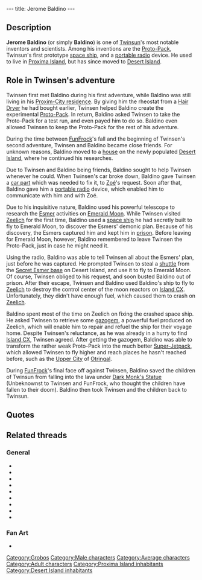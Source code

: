 ---
title: Jerome Baldino
---

{{Character|
Name=Jerome Baldino|
Image=GR_BALDI.jpg|
Race=[[Grobo]]|
Gender=Male|
Size=Medium|
Age=Adult}}

{{Quote|
Quote=So you found a hair dryer? Great! I'll be with you in a minute, just let me install the rheostat.|
Character=Jerome Baldino}}

==Description==
'''Jerome Baldino''' (or simply '''Baldino''') is one of [[Twinsun]]'s most notable inventors and scientists. Among his inventions are the [[Proto-Pack]], Twinsun's first prototype [[Baldino's Spaceship|space ship]], and a [[portable radio]] device.
He used to live in [[Proxima Island]], but has since moved to [[Desert Island]].

==Role in Twinsen's adventure==
Twinsen first met Baldino during his first adventure, while Baldino was still living in his [[Jerome Baldino's residence (Proxim-City)|Proxim-City residence]]. By giving him the rheostat from a [[Hair Dryer]] he had bought earlier, Twinsen helped Baldino create the experimental [[Proto-Pack]]. In return, Baldino asked Twinsen to take the Proto-Pack for a test run, and even payed him to do so. Baldino even allowed Twinsen to keep the Proto-Pack for the rest of his adventure.

During the time between [[FunFrock]]'s fall and the beginning of Twinsen's second adventure, Twinsen and Baldino became close friends. For unknown reasons, Baldino moved to a [[Jerome Baldino's residence (Port-Ludo)|house]] on the newly populated [[Desert Island]], where he continued his researches. 

Due to Twinsen and Baldino being friends, Baldino sought to help Twinsen whenever he could. When Twinsen's car broke down, Baldino gave Twinsen a [[car part]] which was needed to fix it, to [[Zoé]]'s request. Soon after that, Baldino gave him a [[portable radio]] device, which enabled him to communicate with him and with Zoé.

Due to his inquisitive nature, Baldino used his powerful telescope to research the [[Esmer]] activities on [[Emerald Moon]]. While Twinsen visited [[Zeelich]] for the first time, Baldino used a [[Baldino's ship|space ship]] he had secretly built to fly to Emerald Moon, to discover the Esmers' demonic plan. Because of his discovery, the Esmers captured him and kept him in [[Emerald Moon prison|prison]]. Before leaving for Emerald Moon, however, Baldino remembered to leave Twinsen the Proto-Pack, just in case he might need it.

Using the radio, Baldino was able to tell Twinsen all about the Esmers' plan, just before he was captured. He prompted Twinsen to steal a [[Esmer shuttle|shuttle]] from the [[Secret Esmer base]] on Desert Island, and use it to fly to Emerald Moon. Of course, Twinsen obliged to his request, and soon busted Baldino out of prison. After their escape, Twinsen and Baldino used Baldino's ship to fly to [[Zeelich]] to destroy the control center of the moon reactors on [[Island CX]]. Unfortunately, they didn't have enough fuel, which caused them to crash on [[Zeelich]].

Baldino spent most of the time on Zeelich on fixing the crashed space ship. He asked Twinsen to retrieve some [[gazogem]], a powerful fuel produced on Zeelich, which will enable him to repair and refuel the ship for their voyage home. Despite Twinsen's reluctance, as he was already in a hurry to find [[Island CX]], Twinsen agreed. After getting the gazogem, Baldino was able to transform the rather weak Proto-Pack into the much better [[Super-Jetpack]], which allowed Twinsen to fly higher and reach places he hasn't reached before, such as the [[Upper City]] of [[Otringal]].

During [[FunFrock]]'s final face off against Twinsen, Baldino saved the children of Twinsun from falling into the lava under [[Dark Monk's Statue]] (Unbeknownst to Twinsen and FunFrock, who thought the children have fallen to their doom). Baldino then took Twinsen and the children back to Twinsun.

==Quotes==
{{Quote|
Quote=I've been working on a Jet-Pack prototype for days now. It's a small reactor that harnesses onto your back and allows you to fly about. My problem is that my last test flight wreaked a bit of havoc on the garden wall. It is rather difficult to fine tune the motor's power. I need a rheostat like the one you find in a hair dryer. Do you think you can find one of those for me?|
Character=Jerome Baldino}}
{{Quote|
Quote=Well it's not a Jet-Pack yet, it's still just a Proto-Pack. I would appreciate it if you could test it out to see how it works. You should be able to fly over the water if you approach it from a gently sloping beach. But don't jump! Will you test it for 10 Kashes?|
Character=Jerome Baldino}}
{{Quote|
Quote=I've been working on a Jet-Pack prototype for days now. It's a small reactor that is harnessed on the back and allows its user to fly about. My problem is that my latest flight test wreaked havoc on my Southern wall. So I'd like to borrow the rheostat in your hair dryer to fine tune the power of the motors (from looking at your hairdo, I don't think you really need the dryer, anyway). And if that works, I will have a job offer for you|
Character=Jerome Baldino}}
{{Quote|
Quote=Here! Here's the part that Zoé needs for your car.|
Character=Jerome Baldino}}
{{Quote|
Quote=Here, this is that portable radio I forgot to give you. Sorry about the mixup, but I think you'll agree it was worth waiting for!|
Character=Jerome Baldino}}
{{Quote|
Quote=I could've called it an "integrated super dynamo circuitry mechanism" but I decided to go with "portable radio". A little catchier, huh? Incidentally, I'll let you know when the Proto-Pack is ready, it'll let you fly around in complete safety.|
Character=Jerome Baldino}}
{{Quote|
Quote=In spite of my powerful telescope, I saw only a couple of flying saucers pass behind the Moon. The Esmers must live on the hidden side.|
Character=Jerome Baldino}}
{{Quote|
Quote=Good day, Master, but... is that you Twinsen? You look terrific as a wizard, congratulations.|
Character=Jerome Baldino}}
{{Quote|
Quote=I never realized there was an actual School of Magic! I guess I should get out of my shop more often.|
Character=Jerome Baldino}}
{{Quote|
Quote=Hello! Twinsen? Baldino here! How are you? Looks like this transmitter works! If you swing by, I have a portable radio to give you. Also, I will have the proto-pack finished soon. It will allow you to fly in complete safety. Over.|
Character=Jerome Baldino}}
{{Quote|
Quote=Twinsen, I am on Emerald Moon. I have uncovered a diabolical plot organized by the Esmers<nowiki>!!</nowiki> The kidnapping of the wizards and the children was only a small part of their plan. They are about to destroy our planet<nowiki>!!!</nowiki> Listen Twinsen, you must meet me<nowiki>!!</nowiki>|
Character=Jerome Baldino}}
{{Quote|
Quote=The Esmers have set up a base somewhere on Desert Island. Find it and steal a shuttle<nowiki>!!</nowiki> You are the only one who can save Twinsun<nowiki>!!!</nowiki>|
Character=Jerome Baldino}}
{{Quote|
Quote=Twinsen<nowiki>!!</nowiki> You are here at last! It's horrible<nowiki>!!</nowiki> The Esmers have built some reactors on Emerald Moon in order to propel it toward Twinsun and explode our planet<nowiki>!!</nowiki> They obey their God who was miraculously reincarnated, and they want to fulfill an ancient prophecy which is supposed to return their planet to its ancient heavenly look.|
Character=Jerome Baldino}}
{{Quote|
Quote=Hey, Twinsen, take this translator, and you will conveniently understand the language of Zeelich<nowiki>!!</nowiki>|
Character=Jerome Baldino}}
{{Quote|
Quote=Twinsen! I left my vessel near the outside of the crater. We'll be able to escape through the yard!|
Character=Jerome Baldino}}
{{Quote|
Quote=The door's jammed. We have to find some way to open it.|
Character=Jerome Baldino}}
{{Quote|
Quote=Twinsen, I damaged the vessel during landing. I need some time for repairs. The Zeelichian fuel is called gazogem, it's very powerful. You should go get some.|
Character=Jerome Baldino}}
{{Quote|
Quote=Of course, but I will need this gazogem sooner or later. Besides, it will allow me to transform your protopack and increase its performance.|
Character=Jerome Baldino}}
{{Quote|
Quote=You must go get me some gazogem, so that I can finish to repair our vessel and make your protopack more powerful<nowiki>!!</nowiki>|
Character=Jerome Baldino}}
{{Quote|
Quote=Thanks, Twinsen. Now I can finish up on the ship. I'll buzz you on the radio as soon as I do the protopack.|
Character=Jerome Baldino}}
{{Quote|
Quote=Hey there, don't forget my gazogem. I really need it to repair the vessel. And I think you'll really appreciate what it does to your protopack.|
Character=Jerome Baldino}}
{{Quote|
Quote=Thank you, Twinsen. Now I can make us a ship that can race the comets! Anyway, here's something to turn your protopack into a superjetpack. and from now on, you can fly higher!|
Character=Jerome Baldino}}
{{Quote|
Quote=It's going to take me quite a while longer to finish up on the vessel here.|
Character=Jerome Baldino}}
{{Quote|
Quote=Come in! Twinsen? It's me, Baldino! I've improved your protopack, you can come pick it up now!|
Character=Jerome Baldino}}

==Related threads==
===General===
* {{thread|id=9154|title=Am I the only one seeing this?!}}
* {{thread|id=1341|title=Jerome Baldino}}
* {{thread|id=4825|title=About Baldino}}
* {{thread|id=3852|title=Jerome Baldino - The Lord of Evil?}}
* {{thread|id=3367|title=I could've called it an "integrated super dynamo circuitry mechanism" but I decided t}}
* {{thread|id=3065|title=Why Baldino?}}
* {{thread|id=540|title=I just played LBA2 again.... (C)}}
* {{thread|id=741|title=another unknown quote}}
* {{thread|id=530|title=I just played LBA2 again....}}

===Fan Art===
* {{thread|id=3150|title=My first Lba image}}

[[Category:Grobos]]
[[Category:Male characters]]
[[Category:Average characters]]
[[Category:Adult characters]]
[[Category:Proxima Island inhabitants]]
[[Category:Desert Island inhabitants]]
